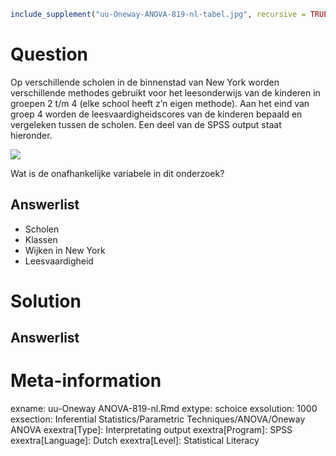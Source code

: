 ```{r, echo = FALSE, results = "hide"}
include_supplement("uu-Oneway-ANOVA-819-nl-tabel.jpg", recursive = TRUE)
```



Question
========
  
Op verschillende scholen in de binnenstad van New York worden verschillende methodes gebruikt voor het leesonderwijs van de kinderen in groepen 2 t/m 4 (elke school heeft z’n eigen methode). Aan het eind van groep 4 worden de leesvaardigheidscores van de kinderen bepaald en vergeleken tussen de scholen. Een deel van de SPSS output staat hieronder. 

![](uu-Oneway-ANOVA-819-nl-tabel.jpg)

Wat is de onafhankelijke variabele in dit onderzoek?
  
Answerlist
----------
* Scholen 
* Klassen
* Wijken in New York
* Leesvaardigheid


Solution
========
  


Answerlist
----------



Meta-information
================
exname: uu-Oneway ANOVA-819-nl.Rmd
extype: schoice
exsolution: 1000
exsection: Inferential Statistics/Parametric Techniques/ANOVA/Oneway ANOVA
exextra[Type]: Interpretating output
exextra[Program]: SPSS
exextra[Language]: Dutch
exextra[Level]: Statistical Literacy
